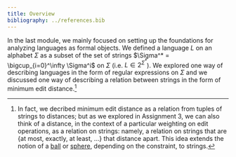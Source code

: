 ```yaml
---
title: Overview
bibliography: ../references.bib
---
```


In the last module, we mainly focused on setting up the foundations for analyzing languages as formal objects. We defined a language $L$ on an alphabet $\Sigma$ as a subset of the set of strings $\Sigma^* = \bigcup_{i=0}^\infty \Sigma^i$ on $\Sigma$ (i.e. $L \in 2^{\Sigma^*}$). We explored one way of describing languages in the form of regular expressions on $\Sigma$ and we discussed one way of describing a relation between strings in the form of minimum edit distance.^[In fact, we decribed minimum edit distance as a relation from tuples of strings to distances; but as we explored in Assignment 3, we can also think of a distance, in the context of a particular weighting on edit operations, as a relation on strings: namely, a relation on strings that are \{at most, exactly, at least, ...\} that distance apart. This idea extends the notion of a [ball](https://en.wikipedia.org/wiki/Ball_(mathematics)) or [sphere](https://en.wikipedia.org/wiki/Sphere), depending on the constraint, to strings.]